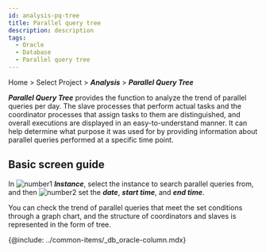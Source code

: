 ```yaml
---
id: analysis-pq-tree
title: Parallel query tree
description: description
tags:
  - Oracle
  - Database
  - Parallel query tree
---
```


Home > Select Project > **_Analysis_** > **_Parallel Query Tree_**

**_Parallel Query Tree_** provides the function to analyze the trend of parallel queries per day. The slave processes that perform actual tasks and the coordinator processes that assign tasks to them are distinguished, and overall executions are displayed in an easy-to-understand manner. It can help determine what purpose it was used for by providing information about parallel queries performed at a specific time point.

## Basic screen guide

<ImgLang img="db-pq-tree.png" desc="Parallel Query Tree" />

In ![number1](/img/number-01.png) **_Instance_**, select the instance to search parallel queries from, and then ![number2](/img/number-02.png) set the **_date_**, **_start time_**, and **_end time_**.

You can check the trend of parallel queries that meet the set conditions through a graph chart, and the structure of coordinators and slaves is represented in the form of tree.

<!-- 컬럼 정보 안내 -->

{@include: ../common-items/_db_oracle-column.mdx}
